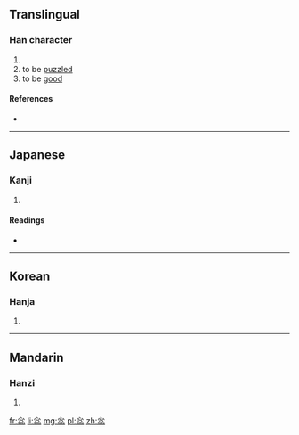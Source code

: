 ==Translingual==

===Han character===
{{Han char|rn=61|rad=心|as=08|sn=12|four=3333<sub>0</sub>|canj=心心心 (PPP)|ids=⿱[[心]]⿰心心}}

# {{defn|Han|sort=心08}}
# to be [[puzzled]]
# to be [[good]]

====References====
* {{Han ref|kx=0391.270|dkj=10826|dj=0727.030|hdz=42312.080|uh=60E2|ud=24802|bh=D8FB|bd=55547}}

----

==Japanese==

===Kanji===
{{ja-kanji|grade=|rs=心08}}

# {{defn|lang=ja|sort=心08}}

====Readings====
* {{ja-readings|on=[[さ]] (sa), [[すい]] (sui), [[ずい]] (zui), [[に]] (ni)|kun=[[うたがう]] (utagau)}}

----

==Korean==

===Hanja===
{{ko-hanja|hangeul=솨|eumhun=|rv=swa|mr=swa|y=swa}}

# {{defn|lang=ko|sort=心08}}

----

==Mandarin==

===Hanzi===
{{cmn-hanzi|pin=[[ruǐ]] ([[rui3]]), [[suǒ]] ([[suo3]])|wg=jui<sup>3</sup>, so<sup>3</sup>}}

# {{defn|lang=cmn|sort=心08}}

[[fr:惢]]
[[li:惢]]
[[mg:惢]]
[[pl:惢]]
[[zh:惢]]